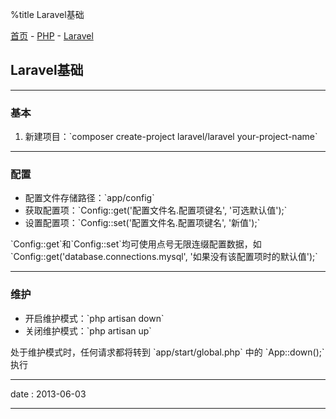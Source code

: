 %title Laravel基础

[[../../../index|首页]] - [[../index|PHP]] - [[index|Laravel]]
==Laravel基础==
----
===基本===

# 新建项目：`composer create-project laravel/laravel your-project-name`
----
===配置===

* 配置文件存储路径：`app/config`
* 获取配置项：`Config::get('配置文件名.配置项键名', '可选默认值');`
* 设置配置项：`Config::set('配置文件名.配置项键名', '新值');`

`Config::get`和`Config::set`均可使用点号无限连缀配置数据，如 `Config::get('database.connections.mysql', '如果没有该配置项时的默认值');`
----
===维护===

* 开启维护模式：`php artisan down`
* 关闭维护模式：`php artisan up`

处于维护模式时，任何请求都将转到 `app/start/global.php` 中的 `App::down();` 执行
----
<red>date</red> : 2013-06-03
----
